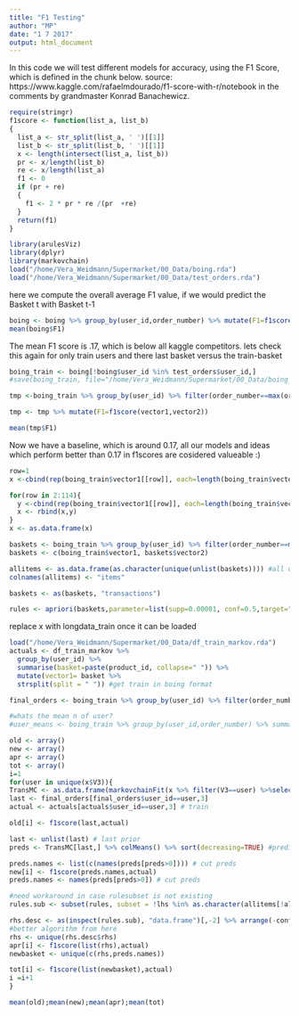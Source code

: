 ```yaml
---
title: "F1 Testing"
author: "MP"
date: "1 7 2017"
output: html_document
---
```


In this code we will test different models for accuracy, using the F1 Score, which is defined in the chunk below. source: https://www.kaggle.com/rafaelmdourado/f1-score-with-r/notebook in the comments by grandmaster Konrad Banachewicz.

```r
require(stringr)
f1score <- function(list_a, list_b)
{
  list_a <- str_split(list_a, ' ')[[1]]
  list_b <- str_split(list_b, ' ')[[1]]
  x <- length(intersect(list_a, list_b))
  pr <- x/length(list_b)
  re <- x/length(list_a)
  f1 <- 0
  if (pr + re)
  {
    f1 <- 2 * pr * re /(pr  +re)
  }
  return(f1)
}
```


```r
library(arulesViz)
library(dplyr)
library(markovchain)
load("/home/Vera_Weidmann/Supermarket/00_Data/boing.rda")
load("/home/Vera_Weidmann/Supermarket/00_Data/test_orders.rda")
```

here we compute the overall average F1 value, if we would predict the Basket t with Basket t-1

```r
boing <- boing %>% group_by(user_id,order_number) %>% mutate(F1=f1score(vector1,vector2))
mean(boing$F1)
```
The mean F1 score is .17, which is below all kaggle competitors. lets check this again for only train users and there last basket versus the train-basket

```r
boing_train <- boing[!boing$user_id %in% test_orders$user_id,]
#save(boing_train, file="/home/Vera_Weidmann/Supermarket/00_Data/boing_train.rda")
```

```r
tmp <-boing_train %>% group_by(user_id) %>% filter(order_number==max(order_number))

tmp <- tmp %>% mutate(F1=f1score(vector1,vector2))

mean(tmp$F1)
```

Now we have a baseline, which is around 0.17, all our models and ideas which perform better than 0.17 in f1scores are cosidered valueable :)

```r
row=1
x <-cbind(rep(boing_train$vector1[[row]], each=length(boing_train$vector2[[row]])),rep(boing_train$vector2[[row]],length(boing_train$vector1[[row]])), rep(boing_train$user_id[row],length.out=length(boing_train$vector2[[row]])*length(boing_train$vector1[[row]])))

for(row in 2:114){
  y <-cbind(rep(boing_train$vector1[[row]], each=length(boing_train$vector2[[row]])),rep(boing_train$vector2[[row]],length(boing_train$vector1[[row]])), rep(boing_train$user_id[row],length.out=length(boing_train$vector2[[row]])*length(boing_train$vector1[[row]])))
  x <- rbind(x,y)
}
x <- as.data.frame(x)
```

```r
baskets <- boing_train %>% group_by(user_id) %>% filter(order_number==max(order_number)) %>% ungroup() %>% select(vector2)
baskets <- c(boing_train$vector1, baskets$vector2)

allitems <- as.data.frame(as.character(unique(unlist(baskets)))) #all unique items
colnames(allitems) <- "items" 

baskets <- as(baskets, "transactions")

rules <- apriori(baskets,parameter=list(supp=0.00001, conf=0.5,target="rules",maxtime=30)) #create apriori rules, confidence 50% as threshold
```

replace x with longdata_train once it can be loaded

```r
load("/home/Vera_Weidmann/Supermarket/00_Data/df_train_markov.rda")
actuals <- df_train_markov %>% 
  group_by(user_id) %>%
  summarise(basket=paste(product_id, collapse=" ")) %>%
  mutate(vector1= basket %>%
  strsplit(split = " ")) #get train in boing format

final_orders <- boing_train %>% group_by(user_id) %>% filter(order_number==max(order_number)) %>% select(user_id,basket, vector1) #select latest prior basket
```

```r
#whats the mean n of user?
#user_means <- boing_train %>% group_by(user_id,order_number) %>% summarise(n=length(vector1)) %>% summarise(m=mean(n)) %>% round(0)
```

```r
old <- array()
new <- array()
apr <- array()
tot <- array()
i=1
for(user in unique(x$V3)){
TransMC <- as.data.frame(markovchainFit(x %>% filter(V3==user) %>%select(V1,V2))$estimate@transitionMatrix) #mini markovchain
last <- final_orders[final_orders$user_id==user,3]
actual <- actuals[actuals$user_id==user,3] # train

old[i] <- f1score(last,actual)

last <- unlist(last) # last prior
preds <- TransMC[last,] %>% colMeans() %>% sort(decreasing=TRUE) #predictions on mini mc

preds.names <- list(c(names(preds[preds>0]))) # cut preds
new[i] <- f1score(preds.names,actual)
preds.names <- names(preds[preds>0]) # cut preds

#need workaround in case rulesubset is not existing
rules.sub <- subset(rules, subset = !lhs %in% as.character(allitems[!allitems$items %in% preds.names,1]))

rhs.desc <- as(inspect(rules.sub), "data.frame")[,-2] %>% arrange(-confidence) %>% mutate(rhs=gsub("[{}]","",rhs))
#better algorithm from here
rhs <- unique(rhs.desc$rhs)
apr[i] <- f1score(list(rhs),actual)
newbasket <- unique(c(rhs,preds.names))

tot[i] <- f1score(list(newbasket),actual)
i =i+1
}

mean(old);mean(new);mean(apr);mean(tot)
```

